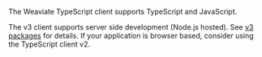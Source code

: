 The Weaviate TypeScript client supports TypeScript and JavaScript.

The v3 client supports server side development (Node.js hosted). See [v3 packages](/weaviate/client-libraries/typescript/typescript-v3#node-support-only) for details. If your application is browser based, consider using the TypeScript client v2.
